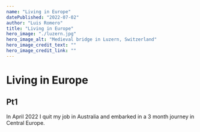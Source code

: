 ```yaml
---
name: "Living in Europe"
datePublished: "2022-07-02"
author: "Luis Romero"
title: "Living in Europe"
hero_image: "./luzern.jpg"
hero_image_alt: "Medieval bridge in Luzern, Switzerland"
hero_image_credit_text: ""
hero_image_credit_link: ""
---
```


# Living in Europe

## Pt1

In April 2022 I quit my job in Australia and embarked in a 3 month journey in Central Europe.